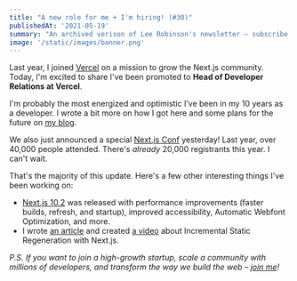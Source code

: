 ```yaml
---
title: "A new role for me + I'm hiring! (#30)"
publishedAt: '2021-05-19'
summary: "An archived verison of Lee Robinson's newsletter – subscribe to get early access."
image: '/static/images/banner.png'
---
```


Last year, I joined [Vercel](https://vercel.com) on a mission to grow the Next.js community. Today, I'm excited to share I've been promoted to **Head of Developer Relations at Vercel**.

I'm probably the most energized and optimistic I’ve been in my 10 years as a developer. I wrote a bit more on how I got here and some plans for the future on [my blog](/blog/head-of-devrel).

We also just announced a special [Next.js Conf](http://nextjs.org/conf) yesterday! Last year, over 40,000 people attended. There's _already_ 20,000 registrants this year. I can't wait.

That's the majority of this update. Here's a few other interesting things I've been working on:

- [Next.js 10.2](https://nextjs.org/blog/next-10-2) was released with performance improvements (faster builds, refresh, and startup), improved accessibility, Automatic Webfont Optimization, and more.
- I wrote [an article](https://www.smashingmagazine.com/2021/04/incremental-static-regeneration-nextjs/) and created [a video](https://www.youtube.com/watch?v=nrfuN_Hyd3Y) about Incremental Static Regeneration with Next.js.

_P.S. If you want to join a high-growth startup, scale a community with millions of developers, and transform the way we build the web – [join me](https://vercel.com/careers)!_
